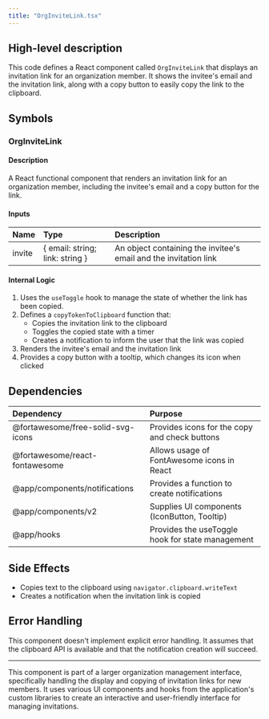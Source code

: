 ```yaml
---
title: "OrgInviteLink.tsx"
---
```


## High-level description
This code defines a React component called `OrgInviteLink` that displays an invitation link for an organization member. It shows the invitee's email and the invitation link, along with a copy button to easily copy the link to the clipboard.

## Symbols

### OrgInviteLink
#### Description
A React functional component that renders an invitation link for an organization member, including the invitee's email and a copy button for the link.

#### Inputs
| Name | Type | Description |
|:-----|:-----|:------------|
| invite | { email: string; link: string } | An object containing the invitee's email and the invitation link |

#### Internal Logic
1. Uses the `useToggle` hook to manage the state of whether the link has been copied.
2. Defines a `copyTokenToClipboard` function that:
   - Copies the invitation link to the clipboard
   - Toggles the copied state with a timer
   - Creates a notification to inform the user that the link was copied
3. Renders the invitee's email and the invitation link
4. Provides a copy button with a tooltip, which changes its icon when clicked

## Dependencies
| Dependency | Purpose |
|:-----------|:--------|
| @fortawesome/free-solid-svg-icons | Provides icons for the copy and check buttons |
| @fortawesome/react-fontawesome | Allows usage of FontAwesome icons in React |
| @app/components/notifications | Provides a function to create notifications |
| @app/components/v2 | Supplies UI components (IconButton, Tooltip) |
| @app/hooks | Provides the useToggle hook for state management |

## Side Effects
- Copies text to the clipboard using `navigator.clipboard.writeText`
- Creates a notification when the invitation link is copied

## Error Handling
This component doesn't implement explicit error handling. It assumes that the clipboard API is available and that the notification creation will succeed.

___

This component is part of a larger organization management interface, specifically handling the display and copying of invitation links for new members. It uses various UI components and hooks from the application's custom libraries to create an interactive and user-friendly interface for managing invitations.